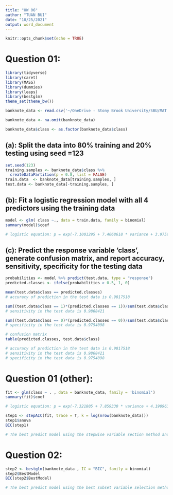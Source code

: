 ```yaml
---
title: "HW 06"
author: "TUAN BUI"
date: "10/25/2021"
output: word_document
---
```


```r
knitr::opts_chunk$set(echo = TRUE)
```

# Question 01:

```r
library(tidyverse)
library(caret)
library(MASS)
library(dummies)
library(leaps)
library(bestglm)
theme_set(theme_bw())

banknote_data <- read.csv('~/OneDrive - Stony Brook University/SBU/MAT + AMS/Fall 2021/AMS 380/hw/06/banknote.csv', header = T)

banknote_data <- na.omit(banknote_data)

banknote_data$class <- as.factor(banknote_data$class)
```

## (a): Split the data into 80% training and 20% testing using seed =123

```r
set.seed(123)
training.samples <- banknote_data$class %>% 
  createDataPartition(p = 0.8, list = FALSE)
train.data  <- banknote_data[training.samples, ]
test.data <- banknote_data[-training.samples, ]
```

## (b): Fit a logistic regression model with all 4 predictors using the training data

```r
model <- glm( class ~., data = train.data, family = binomial)
summary(model)$coef

# logistic equation: p = exp(-7.1001295 + 7.4068618 * variance + 3.9759205 * skewness + 4.9812792 * curtosis + 0.5236681 * entropy) / [1 + exp(-7.1001295 + 7.4068618 * variance + 3.9759205 * skewness + 4.9812792 * curtosis + 0.5236681 * entropy)]
```

## (c): Predict the response variable 'class', generate confusion matrix, and report accuracy, sensitivity, specificity for the testing data

```r
probabilities <- model %>% predict(test.data, type = "response")
predicted.classes <- ifelse(probabilities > 0.5, 1, 0)

mean(test.data$class == predicted.classes)
# accuracy of prediction in the test data is 0.9817518

sum((test.data$class == 1)*(predicted.classes == 1))/sum(test.data$class == 1)
# sensitivity in the test data is 0.9868421

sum((test.data$class == 0)*(predicted.classes == 0))/sum(test.data$class == 0)
# specificity in the test data is 0.9754098

# confusion matrix
table(predicted.classes, test.data$class)

# accuracy of prediction in the test data is 0.9817518
# sensitivity in the test data is 0.9868421
# specificity in the test data is 0.9754098
```

# Question 01 (other):

```r
fit <- glm(class ~ . , data = banknote_data, family = 'binomial')
summary(fit)$coef

# logistic equation: p = exp(-7.321805 + 7.859330 * variance + 4.190963 * skewness + 5.287431 * curtosis + 0.605319 * entropy) / [1 + exp(-7.321805 + 7.859330 * variance + 4.190963 * skewness + 5.287431 * curtosis + 0.605319 * entropy)]

step1 <- stepAIC(fit, trace = T, k = log(nrow(banknote_data)))
step1$anova
BIC(step1)

# The best predict model using the stepwise variable section method and the BIC is class ~ variance + skewness + curtosis with the associated BIC value is 82.19474
```

# Question 02:

```r
step2 <- bestglm(banknote_data , IC = "BIC", family = binomial)
step2$BestModel
BIC(step2$BestModel)

# The best predict model using the best subset variable selection method and the BIC is class ~ variance + skewness + curtosis with the associated BIC value is 82.19474
```
